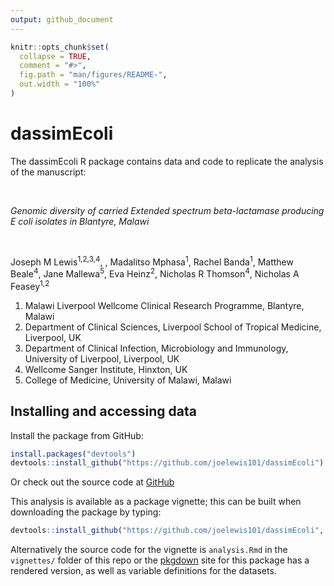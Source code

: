 ```yaml
---
output: github_document
---
```


<!-- README.md is generated from README.Rmd. Please edit that file -->

```r
knitr::opts_chunk$set(
  collapse = TRUE,
  comment = "#>",
  fig.path = "man/figures/README-",
  out.width = "100%"
)
```

# dassimEcoli

<!-- badges: start -->
<!-- badges: end -->

The dassimEcoli R package contains data and code to replicate the analysis of the manuscript:
  
<br />

*Genomic diversity of carried Extended spectrum beta-lactamase producing _E coli_ isolates  in Blantyre, Malawi*

<br />

Joseph M Lewis^1,2,3,4^, , Madalitso Mphasa^1^, Rachel Banda^1^,  Matthew Beale^4^, Jane Mallewa^5^, Eva Heinz^2^, Nicholas R Thomson^4^, Nicholas A Feasey^1,2^

1. Malawi Liverpool Wellcome Clinical Research Programme, Blantyre, Malawi
2. Department of Clinical Sciences, Liverpool School of Tropical Medicine, Liverpool, UK
3. Department of Clinical Infection, Microbiology and Immunology, University of Liverpool, Liverpool, UK
4. Wellcome Sanger Institute, Hinxton, UK
5. College of Medicine, University of Malawi, Malawi

## Installing and accessing data

Install the package from GitHub:

``` r
install.packages("devtools")
devtools::install_github("https://github.com/joelewis101/dassimEcoli")
```

Or check out the source code at [GitHub](https://github.com/joelewis101/dassimEcoli)

This analysis is available as a package vignette; this can be built when downloading the package by typing:

``` r
devtools::install_github("https://github.com/joelewis101/dassimEcoli", build_vignettes = TRUE )
```

Alternatively the source code for the vignette is `analysis.Rmd` in the `vignettes/` folder of this repo or the  [pkgdown](https://joelewis101.github.io/dassimEcoli/) site for this package has a rendered version, as well as variable definitions for the datasets.


